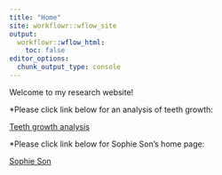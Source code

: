 ```yaml
---
title: "Home"
site: workflowr::wflow_site
output:
  workflowr::wflow_html:
    toc: false
editor_options:
  chunk_output_type: console
---
```


Welcome to my research website!


*Please click link below for an analysis of teeth growth:

[Teeth growth analysis](first_analysis.html)

*Please click link below for Sophie Son's home page:

[Sophie Son](https://sophieseuleson.github.io/myproject/)
